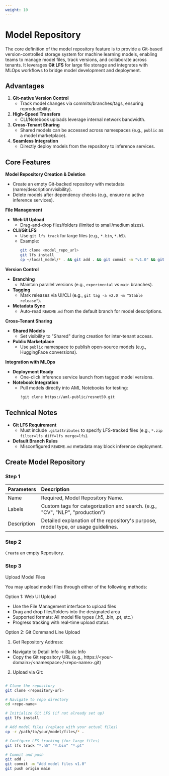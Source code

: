 ```yaml
---
weight: 10
---
```


# Model Repository
The core definition of the model repository feature is to provide a Git-based version-controlled storage system for machine learning models, enabling teams to manage model files, track versions, and collaborate across tenants. It leverages **Git LFS** for large file storage and integrates with MLOps workflows to bridge model development and deployment.  

## Advantages
1. **Git-native Version Control**  
   - Track model changes via commits/branches/tags, ensuring reproducibility.  
2. **High-Speed Transfers**  
   - CLI/Notebook uploads leverage internal network bandwidth.  
3. **Cross-Tenant Sharing**  
   - Shared models can be accessed across namespaces (e.g., `public` as a model marketplace).  
4. **Seamless Integration**  
   - Directly deploy models from the repository to inference services.  

## Core Features
**Model Repository Creation & Deletion**  
- Create an empty Git-backed repository with metadata (name/description/visibility).  
- Delete models after dependency checks (e.g., ensure no active inference services).  

**File Management**  
- **Web UI Upload**  
  - Drag-and-drop files/folders (limited to small/medium sizes).  
- **CLI/Git LFS**  
  - Use `git lfs track` for large files (e.g., `*.bin`, `*.h5`).  
  - Example:  
    ```bash
    git clone <model_repo_url>
    git lfs install
    cp ~/local_model/* . && git add . && git commit -m "v1.0" && git push
    ```

**Version Control**  
- **Branching**  
  - Maintain parallel versions (e.g., `experimental` vs `main` branches).  
- **Tagging**  
  - Mark releases via UI/CLI (e.g., `git tag -a v2.0 -m "Stable release"`).  
- **Metadata Sync**  
  - Auto-read `README.md` from the default branch for model descriptions.  

**Cross-Tenant Sharing**  
- **Shared Models**  
  - Set visibility to "Shared" during creation for inter-tenant access.  
- **Public Marketplace**  
  - Use `public` namespace to publish open-source models (e.g., HuggingFace conversions).  

**Integration with MLOps**  
- **Deployment Ready**  
  - One-click inference service launch from tagged model versions.  
- **Notebook Integration**  
  - Pull models directly into AML Notebooks for testing:  
    ```bash
    !git clone https://aml-public/resnet50.git
    ```  


## Technical Notes
- **Git LFS Requirement**  
  - Must include `.gitattributes` to specify LFS-tracked files (e.g., `*.zip filter=lfs diff=lfs merge=lfs`).  
- **Default Branch Rules**  
  - Misconfigured `README.md` metadata may block inference deployment.  


## Create Model Repository

<Steps>

### Step 1

| Parameters   | Description                          |
| :----- | :--------------------------------- |
| Name | Required, Model Repository Name. |
| Labels | Custom tags for categorization and search. (e.g., "CV", "NLP", "production") |
| Description | Detailed explanation of the repository's purpose, model type, or usage guidelines. |

### Step 2

`Create` an empty Repository.

### Step 3 

Upload Model Files

You may upload model files through either of the following methods:

Option 1: Web UI Upload
- Use the File Management interface to upload files
- Drag and drop files/folders into the designated area
- Supported formats: All model file types (.h5, .bin, .pt, etc.)
- Progress tracking with real-time upload status

Option 2: Git Command Line Upload
1. Get Repository Address:
- Navigate to Detail Info → Basic Info
- Copy the Git repository URL (e.g., https://\<your-domain\>/\<namespace\>/\<repo-name\>.git)

2. Upload via Git:

```bash

# Clone the repository
git clone <repository-url>

# Navigate to repo directory
cd <repo-name>

# Initialize Git LFS (if not already set up)
git lfs install

# Add model files (replace with your actual files)
cp -r /path/to/your/model/files/* .

# Configure LFS tracking (for large files)
git lfs track "*.h5" "*.bin" "*.pt"

# Commit and push
git add .
git commit -m "Add model files v1.0"
git push origin main

```

</Steps>
